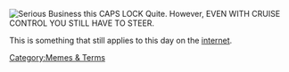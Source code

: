 [[File:Caps-Lock-Serious-Business.jpg|thumb|right|Serious Business this CAPS LOCK]]
Quite. However, EVEN WITH CRUISE CONTROL YOU STILL HAVE TO STEER.

This is something that still applies to this day on the [[internet]].

[[Category:Memes & Terms]]
